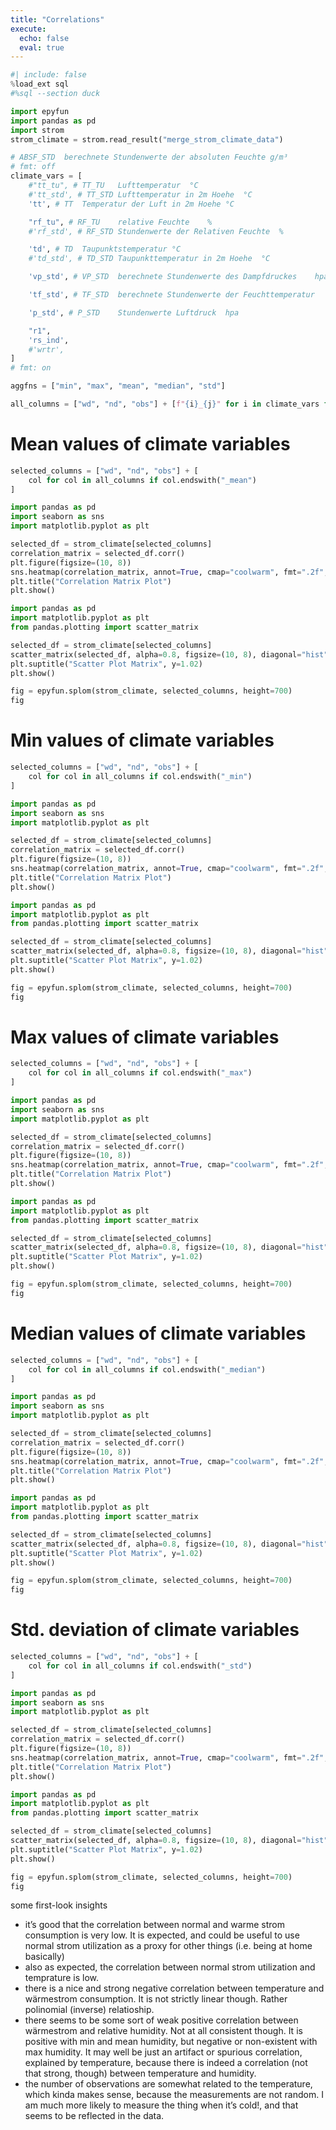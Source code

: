 ```yaml
---
title: "Correlations"
execute:
  echo: false
  eval: true
---
```


```python
#| include: false
%load_ext sql
#%sql --section duck

import epyfun
import pandas as pd
import strom
strom_climate = strom.read_result("merge_strom_climate_data")
```

```python
# ABSF_STD	berechnete Stundenwerte der absoluten Feuchte g/m³
# fmt: off
climate_vars = [
    #"tt_tu", # TT_TU	Lufttemperatur	°C
    #'tt_std', # TT_STD	Lufttemperatur in 2m Hoehe	°C
    'tt', # TT	Temperatur der Luft in 2m Hoehe	°C

    "rf_tu", # RF_TU	relative Feuchte	%
    #'rf_std', # RF_STD	Stundenwerte der Relativen Feuchte	%

    'td', # TD	Taupunktstemperatur	°C
    #'td_std', # TD_STD	Taupunkttemperatur in 2m Hoehe	°C

    'vp_std', # VP_STD	berechnete Stundenwerte des Dampfdruckes	hpa

    'tf_std', # TF_STD	berechnete Stundenwerte der Feuchttemperatur	°C

    'p_std', # P_STD	Stundenwerte Luftdruck	hpa

    "r1", 
    'rs_ind', 
    #'wrtr', 
]
# fmt: on

aggfns = ["min", "max", "mean", "median", "std"]

all_columns = ["wd", "nd", "obs"] + [f"{i}_{j}" for i in climate_vars for j in aggfns]
```


# Mean values of climate variables

```python
selected_columns = ["wd", "nd", "obs"] + [
    col for col in all_columns if col.endswith("_mean")
]
```

```python
import pandas as pd
import seaborn as sns
import matplotlib.pyplot as plt

selected_df = strom_climate[selected_columns]
correlation_matrix = selected_df.corr()
plt.figure(figsize=(10, 8))
sns.heatmap(correlation_matrix, annot=True, cmap="coolwarm", fmt=".2f", linewidths=0.5)
plt.title("Correlation Matrix Plot")
plt.show()
```


```python
import pandas as pd
import matplotlib.pyplot as plt
from pandas.plotting import scatter_matrix

selected_df = strom_climate[selected_columns]
scatter_matrix(selected_df, alpha=0.8, figsize=(10, 8), diagonal="hist")
plt.suptitle("Scatter Plot Matrix", y=1.02)
plt.show()
```


```python
fig = epyfun.splom(strom_climate, selected_columns, height=700)
fig
```

# Min values of climate variables

```python
selected_columns = ["wd", "nd", "obs"] + [
    col for col in all_columns if col.endswith("_min")
]
```

```python
import pandas as pd
import seaborn as sns
import matplotlib.pyplot as plt

selected_df = strom_climate[selected_columns]
correlation_matrix = selected_df.corr()
plt.figure(figsize=(10, 8))
sns.heatmap(correlation_matrix, annot=True, cmap="coolwarm", fmt=".2f", linewidths=0.5)
plt.title("Correlation Matrix Plot")
plt.show()
```

```python
import pandas as pd
import matplotlib.pyplot as plt
from pandas.plotting import scatter_matrix

selected_df = strom_climate[selected_columns]
scatter_matrix(selected_df, alpha=0.8, figsize=(10, 8), diagonal="hist")
plt.suptitle("Scatter Plot Matrix", y=1.02)
plt.show()
```

```python
fig = epyfun.splom(strom_climate, selected_columns, height=700)
fig
```

# Max values of climate variables

```python
selected_columns = ["wd", "nd", "obs"] + [
    col for col in all_columns if col.endswith("_max")
]
```

```python
import pandas as pd
import seaborn as sns
import matplotlib.pyplot as plt

selected_df = strom_climate[selected_columns]
correlation_matrix = selected_df.corr()
plt.figure(figsize=(10, 8))
sns.heatmap(correlation_matrix, annot=True, cmap="coolwarm", fmt=".2f", linewidths=0.5)
plt.title("Correlation Matrix Plot")
plt.show()
```

```python
import pandas as pd
import matplotlib.pyplot as plt
from pandas.plotting import scatter_matrix

selected_df = strom_climate[selected_columns]
scatter_matrix(selected_df, alpha=0.8, figsize=(10, 8), diagonal="hist")
plt.suptitle("Scatter Plot Matrix", y=1.02)
plt.show()
```

```python
fig = epyfun.splom(strom_climate, selected_columns, height=700)
fig
```

# Median values of climate variables

```python
selected_columns = ["wd", "nd", "obs"] + [
    col for col in all_columns if col.endswith("_median")
]
```

```python
import pandas as pd
import seaborn as sns
import matplotlib.pyplot as plt

selected_df = strom_climate[selected_columns]
correlation_matrix = selected_df.corr()
plt.figure(figsize=(10, 8))
sns.heatmap(correlation_matrix, annot=True, cmap="coolwarm", fmt=".2f", linewidths=0.5)
plt.title("Correlation Matrix Plot")
plt.show()
```


```python
import pandas as pd
import matplotlib.pyplot as plt
from pandas.plotting import scatter_matrix

selected_df = strom_climate[selected_columns]
scatter_matrix(selected_df, alpha=0.8, figsize=(10, 8), diagonal="hist")
plt.suptitle("Scatter Plot Matrix", y=1.02)
plt.show()
```


```python
fig = epyfun.splom(strom_climate, selected_columns, height=700)
fig
```


# Std. deviation of climate variables

```python
selected_columns = ["wd", "nd", "obs"] + [
    col for col in all_columns if col.endswith("_std")
]
```

```python
import pandas as pd
import seaborn as sns
import matplotlib.pyplot as plt

selected_df = strom_climate[selected_columns]
correlation_matrix = selected_df.corr()
plt.figure(figsize=(10, 8))
sns.heatmap(correlation_matrix, annot=True, cmap="coolwarm", fmt=".2f", linewidths=0.5)
plt.title("Correlation Matrix Plot")
plt.show()
```


```python
import pandas as pd
import matplotlib.pyplot as plt
from pandas.plotting import scatter_matrix

selected_df = strom_climate[selected_columns]
scatter_matrix(selected_df, alpha=0.8, figsize=(10, 8), diagonal="hist")
plt.suptitle("Scatter Plot Matrix", y=1.02)
plt.show()
```


```python
fig = epyfun.splom(strom_climate, selected_columns, height=700)
fig
```




some first-look insights

- it's good that the correlation between normal and warme strom consumption is very low. It is expected, and could be useful to use normal strom utilization as a proxy for other things (i.e. being at home basically)
- also as expected, the correlation between normal strom utilization and temprature is low.
- there is a nice and strong negative correlation between temperature and wärmestrom consumption. It is not strictly linear though. Rather polinomial (inverse) relatioship.
- there seems to be some sort of weak positive correlation between wärmestrom and relative humidity. Not at all consistent though. It is positive with min and mean humidity, but negative or non-existent with max humidity. It may well be just an artifact or spurious correlation, explained by temperature, because there is indeed a correlation (not that strong, though) between temperature and humidity.
- the number of observations are somewhat related to the temperature, which kinda makes sense, because the measurements are not random. I am much more likely to measure the thing when it's cold!, and that seems to be reflected in the data.


